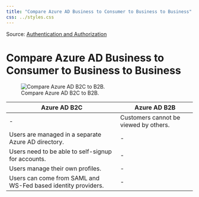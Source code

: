 ```yaml
---
title: "Compare Azure AD Business to Consumer to Business to Business"
css: ../styles.css
---
```


Source: [Authentication and Authorization](https://microsoftlearning.github.io/AZ-305-DesigningMicrosoftAzureInfrastructureSolutions/Instructions/CaseStudy/07-Access.html)

# Compare Azure AD Business to Consumer to Business to Business

![Compare Azure AD B2C to B2B.](../images/compare-azure-ad-b2c-to-b2b.png)

|Azure AD B2C|Azure AD B2B|
|--|--
|-|Customers cannot be viewed by others.|
|Users are managed in a separate Azure AD directory.|-|
|Users need to be able to self-signup for accounts.|-|
|Users manage their own profiles.|-|
|Users can come from SAML and WS-Fed based identity providers.|-|
